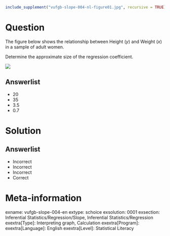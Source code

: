 ```r
include_supplement("vufgb-slope-004-nl-figure01.jpg", recursive = TRUE)
```

Question
========

The figure below shows the relationship between Height (*y*) and Weight (*x*) in a sample of adult women.

Determine the approximate size of the regression coefficient.

![](vufgb-slope-004-nl-figure01.jpg)
  
Answerlist
----------
* 20
* 35
* 3.5
* 0.7

Solution
========

Answerlist
----------
* Incorrect
* Incorrect
* Incorrect
* Correct

Meta-information
================
exname: vufgb-slope-004-en
extype: schoice
exsolution: 0001
exsection: Inferential Statistics/Regression/Slope, Inferential Statistics/Regression
exextra[Type]: Interpreting graph, Calculation
exextra[Program]: 
exextra[Language]: English
exextra[Level]: Statistical Literacy
